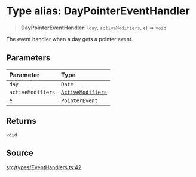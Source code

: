 # Type alias: DayPointerEventHandler

> **DayPointerEventHandler**: (`day`, `activeModifiers`, `e`) => `void`

The event handler when a day gets a pointer event.

## Parameters

| Parameter | Type |
| :------ | :------ |
| `day` | `Date` |
| `activeModifiers` | [`ActiveModifiers`](/api/latest/type-aliases/ActiveModifiers.mdx) |
| `e` | `PointerEvent` |

## Returns

`void`

## Source

[src/types/EventHandlers.ts:42](https://github.com/gpbl/react-day-picker/blob/86f49ff11/src/types/EventHandlers.ts#L42)
